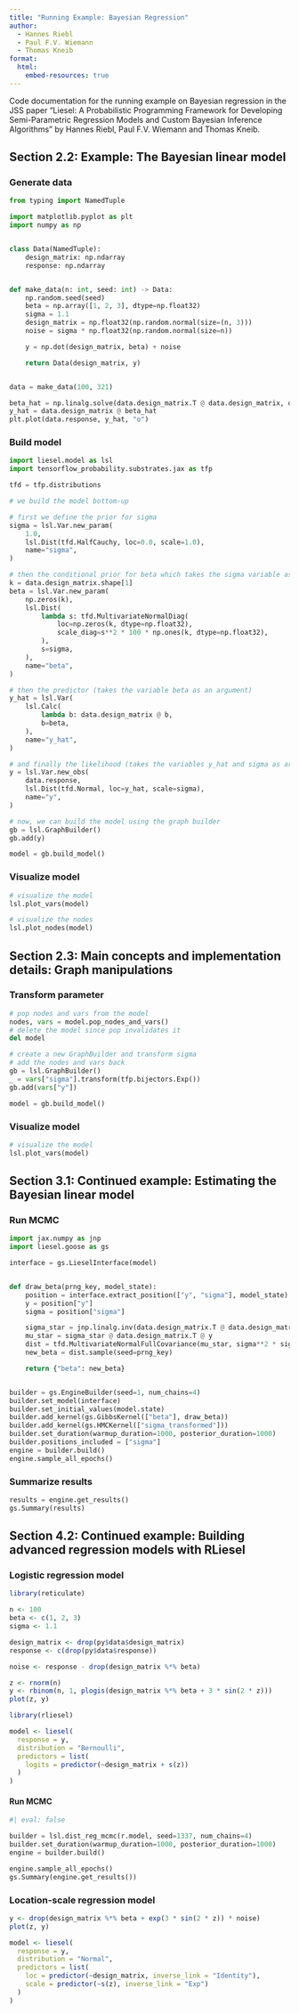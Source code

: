 ```yaml
---
title: "Running Example: Bayesian Regression"
author:
  - Hannes Riebl
  - Paul F.V. Wiemann
  - Thomas Kneib
format:
  html:
    embed-resources: true
---
```


Code documentation for the running example on Bayesian regression in the JSS paper "Liesel: A Probabilistic Programming Framework for Developing Semi-Parametric Regression Models and Custom Bayesian Inference Algorithms" by Hannes Riebl, Paul F.V. Wiemann and Thomas Kneib.

## Section 2.2: Example: The Bayesian linear model

### Generate data

```python
from typing import NamedTuple

import matplotlib.pyplot as plt
import numpy as np


class Data(NamedTuple):
    design_matrix: np.ndarray
    response: np.ndarray


def make_data(n: int, seed: int) -> Data:
    np.random.seed(seed)
    beta = np.array([1, 2, 3], dtype=np.float32)
    sigma = 1.1
    design_matrix = np.float32(np.random.normal(size=(n, 3)))
    noise = sigma * np.float32(np.random.normal(size=n))

    y = np.dot(design_matrix, beta) + noise

    return Data(design_matrix, y)


data = make_data(100, 321)

beta_hat = np.linalg.solve(data.design_matrix.T @ data.design_matrix, data.design_matrix.T @ data.response)
y_hat = data.design_matrix @ beta_hat
plt.plot(data.response, y_hat, "o")
```

### Build model

```python
import liesel.model as lsl
import tensorflow_probability.substrates.jax as tfp

tfd = tfp.distributions

# we build the model bottom-up

# first we define the prior for sigma
sigma = lsl.Var.new_param(
    1.0,
    lsl.Dist(tfd.HalfCauchy, loc=0.0, scale=1.0),
    name="sigma",
)

# then the conditional prior for beta which takes the sigma variable as an argument
k = data.design_matrix.shape[1]
beta = lsl.Var.new_param(
    np.zeros(k),
    lsl.Dist(
        lambda s: tfd.MultivariateNormalDiag(
            loc=np.zeros(k, dtype=np.float32),
            scale_diag=s**2 * 100 * np.ones(k, dtype=np.float32),
        ),
        s=sigma,
    ),
    name="beta",
)

# then the predictor (takes the variable beta as an argument)
y_hat = lsl.Var(
    lsl.Calc(
        lambda b: data.design_matrix @ b,
        b=beta,
    ),
    name="y_hat",
)

# and finally the likelihood (takes the variables y_hat and sigma as arguments)
y = lsl.Var.new_obs(
    data.response,
    lsl.Dist(tfd.Normal, loc=y_hat, scale=sigma),
    name="y",
)

# now, we can build the model using the graph builder
gb = lsl.GraphBuilder()
gb.add(y)

model = gb.build_model()
```

### Visualize model

```python
# visualize the model
lsl.plot_vars(model)
```

```python
# visualize the nodes
lsl.plot_nodes(model)
```

## Section 2.3: Main concepts and implementation details: Graph manipulations

### Transform parameter

```python
# pop nodes and vars from the model
nodes, vars = model.pop_nodes_and_vars()
# delete the model since pop invalidates it
del model

# create a new GraphBuilder and transform sigma
# add the nodes and vars back
gb = lsl.GraphBuilder()
_ = vars["sigma"].transform(tfp.bijectors.Exp())
gb.add(vars["y"])

model = gb.build_model()
```

### Visualize model

```python
# visualize the model
lsl.plot_vars(model)
```

## Section 3.1: Continued example: Estimating the Bayesian linear model

### Run MCMC

```python
import jax.numpy as jnp
import liesel.goose as gs

interface = gs.LieselInterface(model)


def draw_beta(prng_key, model_state):
    position = interface.extract_position(["y", "sigma"], model_state)
    y = position["y"]
    sigma = position["sigma"]

    sigma_star = jnp.linalg.inv(data.design_matrix.T @ data.design_matrix + jnp.eye(data.design_matrix.shape[1]))
    mu_star = sigma_star @ data.design_matrix.T @ y
    dist = tfd.MultivariateNormalFullCovariance(mu_star, sigma**2 * sigma_star)
    new_beta = dist.sample(seed=prng_key)

    return {"beta": new_beta}


builder = gs.EngineBuilder(seed=1, num_chains=4)
builder.set_model(interface)
builder.set_initial_values(model.state)
builder.add_kernel(gs.GibbsKernel(["beta"], draw_beta))
builder.add_kernel(gs.HMCKernel(["sigma_transformed"]))
builder.set_duration(warmup_duration=1000, posterior_duration=1000)
builder.positions_included = ["sigma"]
engine = builder.build()
engine.sample_all_epochs()
```

### Summarize results

```python
results = engine.get_results()
gs.Summary(results)
```

## Section 4.2: Continued example: Building advanced regression models with RLiesel

### Logistic regression model

```r
library(reticulate)

n <- 100
beta <- c(1, 2, 3)
sigma <- 1.1

design_matrix <- drop(py$data$design_matrix)
response <- c(drop(py$data$response))

noise <- response - drop(design_matrix %*% beta)

z <- rnorm(n)
y <- rbinom(n, 1, plogis(design_matrix %*% beta + 3 * sin(2 * z)))
plot(z, y)
```

```r
library(rliesel)

model <- liesel(
  response = y,
  distribution = "Bernoulli",
  predictors = list(
    logits = predictor(~design_matrix + s(z))
  )
)
```

#### Run MCMC

```python
#| eval: false

builder = lsl.dist_reg_mcmc(r.model, seed=1337, num_chains=4)
builder.set_duration(warmup_duration=1000, posterior_duration=1000)
engine = builder.build()

engine.sample_all_epochs()
gs.Summary(engine.get_results())
```

### Location-scale regression model

```r
y <- drop(design_matrix %*% beta + exp(3 * sin(2 * z)) * noise)
plot(z, y)
```

```r
model <- liesel(
  response = y,
  distribution = "Normal",
  predictors = list(
    loc = predictor(~design_matrix, inverse_link = "Identity"),
    scale = predictor(~s(z), inverse_link = "Exp")
  )
)
```
